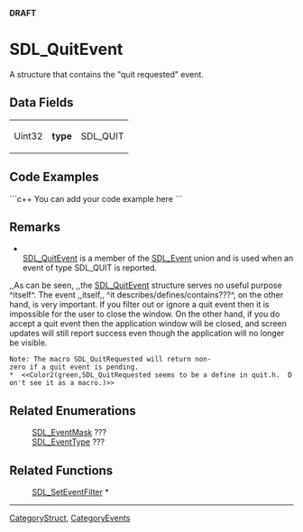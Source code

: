 <!-- pragma section-numbers off -->
<!-- pragma disable-camelcase -->
'''DRAFT'''

= SDL_QuitEvent =
A structure that contains the "quit requested" event.


== Data Fields ==
{|
|Uint32
|'''type'''
|SDL_QUIT
|}

== Code Examples ==
```c++
You can add your code example here
```

== Remarks ==
*<br/>[[SDL_QuitEvent]] is a member of the [[SDL_Event]] union and is used when an event of type SDL_QUIT is reported.

,,As can be seen, ,,the [[SDL_QuitEvent]] structure serves no useful purpose ^itself^. The event ,,itself,, ^it describes/defines/contains???^, on the other hand, is very important. If you filter out or ignore a quit event then it is impossible for the user to close the window. On the other hand, if you do accept a quit event then the application window will be closed, and screen updates will still report success even though the application will no longer be visible.
 Note: The macro SDL_QuitRequested will return non-zero if a quit event is pending. <br/>*  <<Color2(green,SDL_QuitRequested seems to be a define in quit.h.  Don't see it as a macro.)>>

== Related Enumerations ==
:[[SDL_EventMask]] ???
:[[SDL_EventType]] ???

== Related Functions ==
:[[SDL_SetEventFilter]] *

----
[[CategoryStruct]], [[CategoryEvents]]
